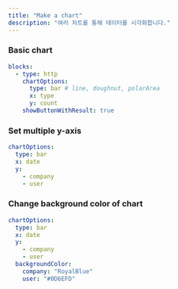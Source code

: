 ```yaml
---
title: "Make a chart"
description: "여러 차트를 통해 데이터를 시각화합니다."
---
```


### Basic chart

```yaml
blocks:
  - type: http
    chartOptions:
      type: bar # line, doughnut, polarArea
      x: type
      y: count
    showButtonWithResult: true
```

### Set multiple y-axis

```yaml
chartOptions:
  type: bar
  x: date
  y: 
    - company
    - user
```

### Change background color of chart

```yaml
chartOptions:
  type: bar
  x: date
  y: 
    - company
    - user
  backgroundColor:
    company: "RoyalBlue"
    user: "#0D6EFD"
```